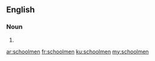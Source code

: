==English==

===Noun===
{{head|en}}

# {{plural of|schoolman}}

[[ar:schoolmen]]
[[fr:schoolmen]]
[[ku:schoolmen]]
[[my:schoolmen]]